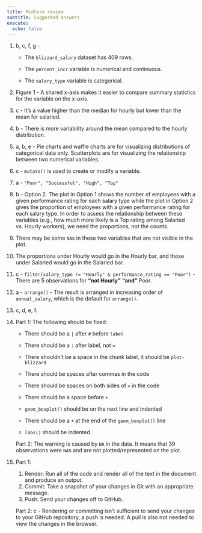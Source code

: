 ```yaml
---
title: Midterm review
subtitle: Suggested answers
execute:
  echo: false
---
```


1.  b, c, f, g -

    -   The `blizzard_salary` dataset has 409 rows.

    -   The `percent_incr` variable is numerical and continuous.

    -   The `salary_type` variable is categorical.

2.  Figure 1 - A shared x-axis makes it easier to compare summary statistics for the variable on the x-axis.

3.  c - It's a value higher than the median for hourly but lower than the mean for salaried.

4.  b - There is more variability around the mean compared to the hourly distribution.

5.  a, b, e - Pie charts and waffle charts are for visualizing distributions of categorical data only.
    Scatterplots are for visualizing the relationship between two numerical variables.

6.  c - `mutate()` is used to create or modify a variable.

7.  a - `"Poor", "Successful", "High", "Top"`

8.  b - Option 2.
    The plot in Option 1 shows the number of employees with a given performance rating for each salary type while the plot in Option 2 gives the proportion of employees with a given performance rating for each salary type.
    In order to assess the relationship between these variables (e.g., how much more likely is a Top rating among Salaried vs. Hourly workers), we need the proportions, not the counts.

9.  There may be some `NA`s in these two variables that are not visible in the plot.

10. The proportions under Hourly would go in the Hourly bar, and those under Salaried would go in the Salaried bar.

11. c - `filter(salary_type != "Hourly" & performance_rating == "Poor")` - There are 5 observations for **"not Hourly"** **"and"** Poor.

12. a - `arrange()` - The result is arranged in increasing order of `annual_salary`, which is the default for `arrange()`.

13. c, d, e, f.

14. Part 1: The following should be fixed:

    -   There should be a `|` after `#` before `label`

    -   There should be a `:` after label, not `=`

    -   There shouldn't be a space in the chunk label, it should be `plot-blizzard`

    -   There should be spaces after commas in the code

    -   There should be spaces on both sides of `=` in the code

    -   There should be a space before `+`

    -   `geom_boxplot()` should be on the next line and indented

    -   There should be a `+` at the end of the `geom_boxplot()` line

    -   `labs()` should be indented

    Part 2: The warning is caused by `NA` in the data.
    It means that 39 observations were `NA`s and are not plotted/represented on the plot.

15. Part 1:

    1.  Render: Run all of the code and render all of the text in the document and produce an output.
    2.  Commit: Take a snapshot of your changes in Git with an appropriate message.
    3.  Push: Send your changes off to GitHub.

    Part 2: c - Rendering or committing isn't sufficient to send your changes to your GitHub repository, a push is needed.
    A pull is also not needed to view the changes in the browser.
